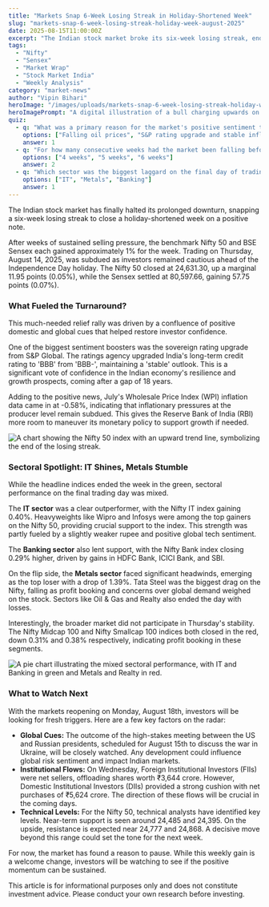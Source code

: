 ```yaml
---
title: "Markets Snap 6-Week Losing Streak in Holiday-Shortened Week"
slug: "markets-snap-6-week-losing-streak-holiday-week-august-2025"
date: 2025-08-15T11:00:00Z
excerpt: "The Indian stock market broke its six-week losing streak, ending a volatile, holiday-shortened week with modest gains, buoyed by a sovereign rating upgrade and stable inflation data."
tags:
  - "Nifty"
  - "Sensex"
  - "Market Wrap"
  - "Stock Market India"
  - "Weekly Analysis"
category: "market-news"
author: "Vipin Bihari"
heroImage: "/images/uploads/markets-snap-6-week-losing-streak-holiday-week-august-2025/hero-image.jpg"
heroImagePrompt: "A digital illustration of a bull charging upwards on a stock market graph, symbolizing a positive market trend, with the Indian flag in the background."
quiz:
  - q: "What was a primary reason for the market's positive sentiment this week?"
    options: ["Falling oil prices", "S&P rating upgrade and stable inflation", "A major IPO launch"]
    answer: 1
  - q: "For how many consecutive weeks had the market been falling before this week?"
    options: ["4 weeks", "5 weeks", "6 weeks"]
    answer: 2
  - q: "Which sector was the biggest laggard on the final day of trading?"
    options: ["IT", "Metals", "Banking"]
    answer: 1
---
```


The Indian stock market has finally halted its prolonged downturn, snapping a six-week losing streak to close a holiday-shortened week on a positive note.

After weeks of sustained selling pressure, the benchmark Nifty 50 and BSE Sensex each gained approximately 1% for the week. Trading on Thursday, August 14, 2025, was subdued as investors remained cautious ahead of the Independence Day holiday. The Nifty 50 closed at 24,631.30, up a marginal 11.95 points (0.05%), while the Sensex settled at 80,597.66, gaining 57.75 points (0.07%).

### What Fueled the Turnaround?

This much-needed relief rally was driven by a confluence of positive domestic and global cues that helped restore investor confidence.

One of the biggest sentiment boosters was the sovereign rating upgrade from S&P Global. The ratings agency upgraded India's long-term credit rating to 'BBB' from 'BBB-', maintaining a 'stable' outlook. This is a significant vote of confidence in the Indian economy's resilience and growth prospects, coming after a gap of 18 years.

Adding to the positive news, July's Wholesale Price Index (WPI) inflation data came in at -0.58%, indicating that inflationary pressures at the producer level remain subdued. This gives the Reserve Bank of India (RBI) more room to maneuver its monetary policy to support growth if needed.

![A chart showing the Nifty 50 index with an upward trend line, symbolizing the end of the losing streak.](/images/uploads/markets-snap-6-week-losing-streak-holiday-week-august-2025/weekly-rebound-chart.png)

### Sectoral Spotlight: IT Shines, Metals Stumble

While the headline indices ended the week in the green, sectoral performance on the final trading day was mixed.

The **IT sector** was a clear outperformer, with the Nifty IT index gaining 0.40%. Heavyweights like Wipro and Infosys were among the top gainers on the Nifty 50, providing crucial support to the index. This strength was partly fueled by a slightly weaker rupee and positive global tech sentiment.

The **Banking sector** also lent support, with the Nifty Bank index closing 0.29% higher, driven by gains in HDFC Bank, ICICI Bank, and SBI.

On the flip side, the **Metals sector** faced significant headwinds, emerging as the top loser with a drop of 1.39%. Tata Steel was the biggest drag on the Nifty, falling as profit booking and concerns over global demand weighed on the stock. Sectors like Oil & Gas and Realty also ended the day with losses.

Interestingly, the broader market did not participate in Thursday's stability. The Nifty Midcap 100 and Nifty Smallcap 100 indices both closed in the red, down 0.31% and 0.38% respectively, indicating profit booking in these segments.

![A pie chart illustrating the mixed sectoral performance, with IT and Banking in green and Metals and Realty in red.](/images/uploads/markets-snap-6-week-losing-streak-holiday-week-august-2025/sectoral-performance.png)

### What to Watch Next

With the markets reopening on Monday, August 18th, investors will be looking for fresh triggers. Here are a few key factors on the radar:

*   **Global Cues:** The outcome of the high-stakes meeting between the US and Russian presidents, scheduled for August 15th to discuss the war in Ukraine, will be closely watched. Any development could influence global risk sentiment and impact Indian markets.
*   **Institutional Flows:** On Wednesday, Foreign Institutional Investors (FIIs) were net sellers, offloading shares worth ₹3,644 crore. However, Domestic Institutional Investors (DIIs) provided a strong cushion with net purchases of ₹5,624 crore. The direction of these flows will be crucial in the coming days.
*   **Technical Levels:** For the Nifty 50, technical analysts have identified key levels. Near-term support is seen around 24,485 and 24,395. On the upside, resistance is expected near 24,777 and 24,868. A decisive move beyond this range could set the tone for the next week.

For now, the market has found a reason to pause. While this weekly gain is a welcome change, investors will be watching to see if the positive momentum can be sustained.

This article is for informational purposes only and does not constitute investment advice. Please conduct your own research before investing.